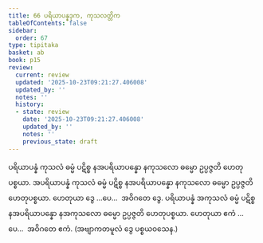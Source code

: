 ```yaml
---
title: 66 ပရိယာပန္နဒုက, ကုသလတ္တိက
tableOfContents: false
sidebar:
  order: 67
type: tipitaka
basket: ab
book: p15
review:
  current: review
  updated: '2025-10-23T09:21:27.406008'
  updated_by: ''
  notes: ''
  history:
  - state: review
    date: '2025-10-23T09:21:27.406008'
    updated_by: ''
    notes: ''
    previous_state: draft
---
```



<ReviewStatus review={frontmatter.review} showDetails={true} />

<HypothesisAnnotation frontmatter={frontmatter} />

<DynamicBreadcrumb />

<Division number="75" book="p15" e="ch" v="40" p="236">

<Paragraph number="203" book="p15">
ပရိယာပန္နံ ကုသလံ ဓမ္မံ ပဋိစ္စ နအပရိယာပန္နော နကုသလော ဓမ္မော ဥပ္ပဇ္ဇတိ ဟေတုပစ္စယာ. အပရိယာပန္နံ ကုသလံ ဓမ္မံ ပဋိစ္စ နအပရိယာပန္နော နကုသလော ဓမ္မော ဥပ္ပဇ္ဇတိ ဟေတုပစ္စယာ. ဟေတုယာ ဒွေ …ပေ…  အဝိဂတေ ဒွေ.
</Paragraph>

<Paragraph number="204" book="p15">
ပရိယာပန္နံ အကုသလံ ဓမ္မံ ပဋိစ္စ နအပရိယာပန္နော နအကုသလော ဓမ္မော ဥပ္ပဇ္ဇတိ ဟေတုပစ္စယာ. ဟေတုယာ ဧကံ …ပေ…  အဝိဂတေ ဧကံ. (အဗျာကတမူလံ ဒွေ ပစ္စယဝသေန.)
</Paragraph>
</Division>